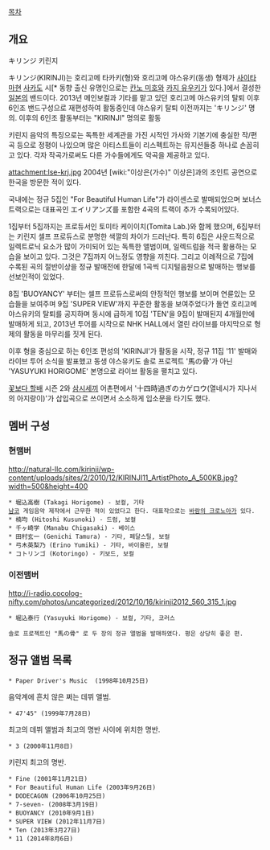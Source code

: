 [[목차]]

== 개요 ==
キリンジ 키린지

キリンジ(KIRINJI)는 호리고메 타카키(형)와 호리고메 야스유키(동생) 형제가 [[사이타마]]현 [[사카도]] 시[* 동향 출신 유명인으로는 [[칸노 미호]]와 [[카지 유우키]]가 있다.]에서 결성한 [[일본]]의 밴드이다.
2013년 메인보컬과 기타를 맡고 있던 호리고메 야스유키의 탈퇴 이후 6인조 밴드구성으로 재편성하여 활동중인데 야스유키 탈퇴 이전까지는 'キリンジ' 명의. 이후의 6인조 활동부터는 "KIRINJI" 명의로 활동

키린지 음악의 특징으로는 독특한 세계관을 가진 시적인 가사와 기본기에 충실한 작/편곡 등으로 정평이 나있으며 많은 아티스트들이 리스펙트하는 뮤지션들중 하나로 손꼽히고 있다. 각자 작곡가로써도 다른 가수들에게도 악곡을 제공하고 있다.

attachment:lse-krj.jpg
2004년 [wiki:"이상은(가수)" 이상은]과의 조인트 공연으로 한국을 방문한 적이 있다.

국내에는 정규 5집인 "For Beautiful Human Life"가 라이센스로 발매되었으며 보너스 트랙으로는 대표곡인 エイリアンズ를 포함한 4곡의 트랙이 추가 수록되어있다.

1집부터 5집까지는 프로듀서인 토미타 케이이치(Tomita Lab.)와 함께 했으며, 6집부터는 키린지 셀프 프로듀스로 분명한 색깔의 차이가 드러난다. 특히 6집은 사운드적으로 일렉트로닉 요소가 많이 가미되어 있는 독특한 앨범이며, 일렉드럼을 적극 활용하는 모습을 보이고 있다. 그것은 7집까지 어느정도 영향을 끼친다. 그리고 이례적으로 7집에 수록된 곡의 절반이상을 정규 발매전에 한달에 1곡씩 디지털음원으로 발매하는 행보를 선보인적이 있었다.

8집 'BUOYANCY' 부터는 셀프 프로듀스로써의 안정적인 행보를 보이며 연륜있는 모습들을 보여주며 9집 'SUPER VIEW'까지 꾸준한 활동을 보여주었다가 돌연 호리고메 야스유키의 탈퇴를 공지하며 동시에 급하게 10집 'TEN'을 9집이 발매된지 4개월만에 발매하게 되고, 2013년 투어를 시작으로 NHK HALL에서 열린 라이브를 마지막으로 형제의 활동을 마무리를 짓게 된다.

이후 형을 중심으로 하는 6인조 편성의 'KIRINJI'가 활동을 시작, 정규 11집 '11' 발매와 라이브 투어 소식을 발표했고 동생 야스유키도 솔로 프로젝트 '馬の骨'가 아닌 'YASUYUKI HORIGOME' 본명으로 라이브 활동을 펼치고 있다.

[[꽃보다 할배]] 시즌 2와 [[삼시세끼]] 어촌편에서 '十四時過ぎのカゲロウ(열네시가 지나서의 아지랑이)'가 삽입곡으로 쓰이면서 소소하게 입소문을 타기도 했다.

== 멤버 구성 ==
=== 현맴버 === 
http://natural-llc.com/kirinji/wp-content/uploads/sites/2/2010/12/KIRINJI11_ArtistPhoto_A_500KB.jpg?width=500&height=400 

 * 堀込高樹 (Takagi Horigome) - 보컬, 기타 
 [[남코]] 게임음악 제작에서 근무한 적이 있었다고 한다. 대표작으로는 [[바람의 크로노아]]가 있다.
 * 楠均 (Hitoshi Kusunoki) - 드럼, 보컬
 * 千ヶ崎学 (Manabu Chigasaki) - 베이스 
 * 田村玄一 (Genichi Tamura) - 기타, 페달스틸, 보컬 
 * 弓木英梨乃 (Erino Yumiki) - 기타, 바이올린, 보컬
 * コトリンゴ (Kotoringo) - 키보드, 보컬  

=== 이전맴버 ===
http://i-radio.cocolog-nifty.com/photos/uncategorized/2012/10/16/kirinji2012_560_315_1.jpg

 * 堀込泰行 (Yasuyuki Horigome) - 보컬, 기타, 코러스

 솔로 프로젝트인 "馬の骨" 로 두 장의 정규 앨범을 발매하였다. 평은 상당히 좋은 편.
== 정규 앨범 목록 ==

 * Paper Driver's Music  (1998年10月25日)
음악계에 흔치 않은 쩌는 데뷔 앨범.
  
 * 47'45" (1999年7月28日)
최고의 데뷔 앨범과 최고의 명반 사이에 위치한 명반.

 * 3 (2000年11月8日)
키린지 최고의 명반.

 * Fine (2001年11月21日) 
 * For Beautiful Human Life (2003年9月26日)
 * DODECAGON (2006年10月25日)
 * 7-seven- (2008年3月19日)
 * BUOYANCY (2010年9月1日)
 * SUPER VIEW (2012年11月7日)
 * Ten (2013年3月27日)
 * 11 (2014年8月6日)
